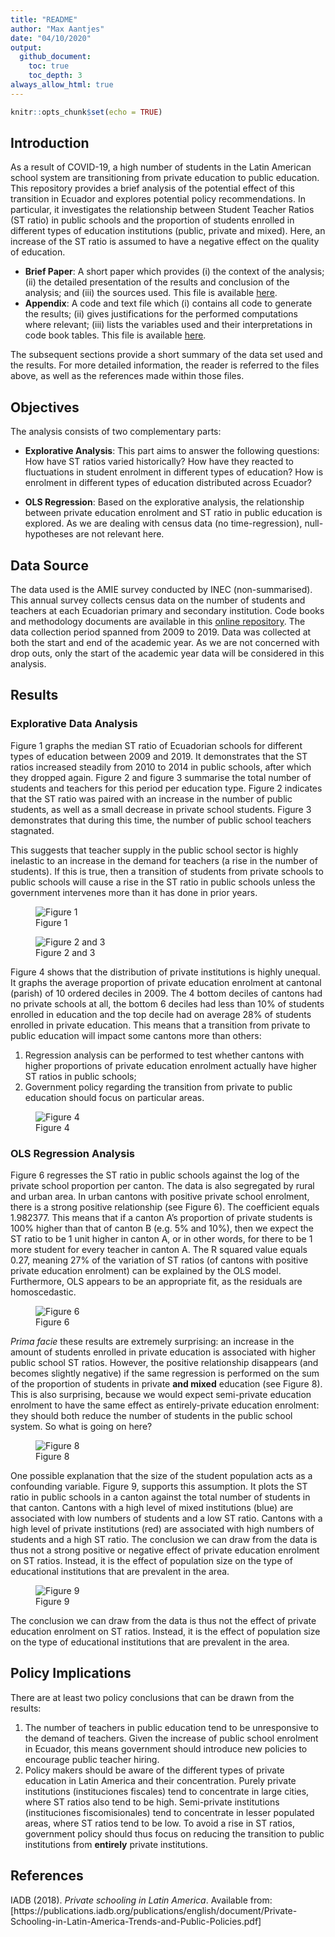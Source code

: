 ```yaml
---
title: "README"
author: "Max Aantjes"
date: "04/10/2020"
output:
  github_document:
    toc: true
    toc_depth: 3
always_allow_html: true
---
```


```r
knitr::opts_chunk$set(echo = TRUE)
```

## Introduction
As a result of COVID-19, a high number of students in the Latin American school system are transitioning from private education to public education. This repository provides a brief analysis of the potential effect of this transition in Ecuador and explores potential policy recommendations. In particular, it investigates the relationship between Student Teacher Ratios (ST ratio) in public schools and the proportion of students enrolled in different types of education institutions (public, private and mixed). Here, an increase of the ST ratio is assumed to have a negative effect on the quality of education.

* **Brief Paper**: A short paper which provides (i) the context of the analysis; (ii) the detailed presentation of the results and conclusion of the analysis; and (iii) the sources used. This file is available [here](https://github.com/MaxAantjes/Exp-Analysis-Dropout-EDU-EC-COVID19/blob/master/brief-paper.md). 
* **Appendix**: A code and text file which (i) contains all code to generate the results; (ii) gives justifications for the performed computations where relevant; (iii) lists the variables used and their interpretations in code book tables. This file is available [here](https://github.com/MaxAantjes/Exp-Analysis-Dropout-EDU-EC-COVID19/blob/master/appendix.md). 

The subsequent sections provide a short summary of the data set used and the results. For more detailed information, the reader is referred to the files above, as well as the references made within those files. 

## Objectives
The analysis consists of two complementary parts:  

* **Explorative Analysis**: This part aims to answer the following questions: How have ST ratios varied historically? How have they reacted to fluctuations in student enrolment in different types of education? How is enrolment in different types of education distributed across Ecuador?

* **OLS Regression**: Based on the explorative analysis, the relationship between private education enrolment and ST ratio in public education is explored. As we are dealing with census data (no time-regression), null-hypotheses are not relevant here.

## Data Source
The data used is the AMIE survey conducted by INEC (non-summarised). This annual survey collects census data on the number of students and teachers at each Ecuadorian primary and secondary institution. Code books and methodology documents are available in this [online repository](https://educacion.gob.ec/amie/). The data collection period spanned from 2009 to 2019. Data was collected at both the start and end of the academic year. As we are not concerned with drop outs, only the start of the academic year data will be considered in this analysis.

## Results
### Explorative Data Analysis
Figure 1 graphs the median ST ratio of Ecuadorian schools for different types of education between 2009 and 2019. It demonstrates that the ST ratios increased steadily from 2010 to 2014 in public schools, after which they dropped again. Figure 2 and figure 3 summarise the total number of students and teachers for this period per education type. Figure 2 indicates that the ST ratio was paired with an increase in the number of public students, as well as a small decrease in private school students. Figure 3 demonstrates that during this time, the number of public school teachers stagnated.

This suggests that teacher supply in the public school sector is highly inelastic to an increase in the demand for teachers (a rise in the number of students). If this is true, then a transition of students from private schools to public schools will cause a rise in the ST ratio in public schools unless the government intervenes more than it has done in prior years.

![Figure 1](Figure_1.png)

![Figure 2 and 3](Figure_2_3.png)

Figure 4 shows that the distribution of private institutions is highly unequal. It graphs the average proportion of private education enrolment at cantonal (parish) of 10 ordered deciles in 2009. The 4 bottom deciles of cantons had no private schools at all, the bottom 6 deciles had less than 10% of students enrolled in education and the top decile had on average 28% of students enrolled in private education. This means that a transition from private to public education will impact some cantons more than others:  

(1) Regression analysis can be performed to test whether cantons with higher proportions of private education enrolment actually have higher ST ratios in public schools;  
(2) Government policy regarding the transition from private to public education should focus on particular areas.

![Figure 4](Figure_4.png)

### OLS Regression Analysis

Figure 6 regresses the ST ratio in public schools against the log of the private school proportion per canton. The data is also segregated by rural and urban area. In urban cantons with positive private school enrolment, there is a strong positive relationship (see Figure 6). The coefficient equals 1.982377. This means that if a canton A’s proportion of private students is 100% higher than that of canton B (e.g. 5% and 10%), then we expect the ST ratio to be 1 unit higher in canton A, or in other words, for there to be 1 more student for every teacher in canton A. The R squared value equals 0.27, meaning 27% of the variation of ST ratios (of cantons with positive private education enrolment) can be explained by the OLS model. Furthermore, OLS appears to be an appropriate fit, as the residuals are homoscedastic.

![Figure 6](Figure_6.png)

*Prima facie* these results are extremely surprising: an increase in the amount of students enrolled in private education is associated with higher public school ST ratios. However, the positive relationship disappears (and becomes slightly negative) if the same regression is performed on the sum of the proportion of students in private **and mixed** education (see Figure 8). This is also surprising, because we would expect semi-private education enrolment to have the same effect as entirely-private education enrolment: they should both reduce the number of students in the public school system. So what is going on here? 

![Figure 8](Figure_8.png)

One possible explanation that the size of the student population acts as a confounding variable. Figure 9, supports this assumption. It plots the ST ratio in public schools in a canton against the total number of students in that canton. Cantons with a high level of mixed institutions (blue) are associated with low numbers of students and a low ST ratio. Cantons with a high level of private institutions (red) are associated with high numbers of students and a high ST ratio. The conclusion we can draw from the data is thus not a strong positive or negative effect of private education enrolment on ST ratios. Instead, it is the effect of population size on the type of educational institutions that are prevalent in the area.

![Figure 9](Figure_9.png)

The conclusion we can draw from the data is thus not the effect of private education enrolment on ST ratios. Instead, it is the effect of population size on the type of educational institutions that are prevalent in the area.

## Policy Implications

There are at least two policy conclusions that can be drawn from the results:  

1. The number of teachers in public education tend to be unresponsive to the demand of teachers. Given the increase of public school enrolment in Ecuador, this means government should introduce new policies to encourage public teacher hiring.  
2. Policy makers should be aware of the different types of private education in Latin America and their concentration. Purely private institutions (instituciones fiscales) tend to concentrate in large cities, where ST ratios also tend to be high. Semi-private institutions (instituciones fiscomisionales) tend to concentrate in lesser populated areas, where ST ratios tend to be low. To avoid a rise in ST ratios, government policy should thus focus on reducing the transition to public institutions from **entirely** private institutions.

## References

IADB (2018). *Private schooling in Latin America*. Available from: [https://publications.iadb.org/publications/english/document/Private-Schooling-in-Latin-America-Trends-and-Public-Policies.pdf]
